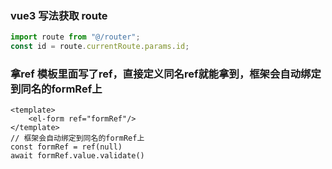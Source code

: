 ### vue3 写法获取 route

```javascript
import route from "@/router";
const id = route.currentRoute.params.id;
```

### 拿ref 模板里面写了ref，直接定义同名ref就能拿到，框架会自动绑定到同名的formRef上
```vue
<template>
    <el-form ref="formRef"/>
</template>
// 框架会自动绑定到同名的formRef上
const formRef = ref(null)
await formRef.value.validate()
```